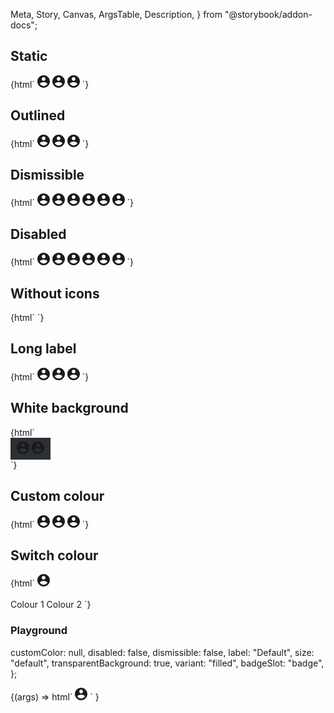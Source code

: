   Meta,
  Story,
  Canvas,
  ArgsTable,
  Description,
} from "@storybook/addon-docs";

<Meta title="Web Components/Chip" component="ic-chip" />

<Description markdown={readme} />

## Static

<Canvas>
  <Story name="Static" parameters={{ loki: { skip: true } }}>
    {html`<ic-chip label="Small" size="small">
        <svg
          slot="icon"
          width="20"
          height="20"
          viewBox="0 0 20 20"
          fill="currentColor"
          xmlns="http://www.w3.org/2000/svg"
          aria-label="account"
        >
          <path
            d="M10 0C4.48 0 0 4.48 0 10C0 15.52 4.48 20 10 20C15.52 20 20 15.52 20 10C20 4.48 15.52 0 10 0ZM10 3C11.66 3 13 4.34 13 6C13 7.66 11.66 9 10 9C8.34 9 7 7.66 7 6C7 4.34 8.34 3 10 3ZM10 17.2C7.5 17.2 5.29 15.92 4 13.98C4.03 11.99 8 10.9 10 10.9C11.99 10.9 15.97 11.99 16 13.98C14.71 15.92 12.5 17.2 10 17.2Z"
          />
        </svg>
      </ic-chip>
      <ic-chip label="Default">
        <svg
          slot="icon"
          width="20"
          height="20"
          viewBox="0 0 20 20"
          fill="currentColor"
          xmlns="http://www.w3.org/2000/svg"
          aria-label="account"
        >
          <path
            d="M10 0C4.48 0 0 4.48 0 10C0 15.52 4.48 20 10 20C15.52 20 20 15.52 20 10C20 4.48 15.52 0 10 0ZM10 3C11.66 3 13 4.34 13 6C13 7.66 11.66 9 10 9C8.34 9 7 7.66 7 6C7 4.34 8.34 3 10 3ZM10 17.2C7.5 17.2 5.29 15.92 4 13.98C4.03 11.99 8 10.9 10 10.9C11.99 10.9 15.97 11.99 16 13.98C14.71 15.92 12.5 17.2 10 17.2Z"
          />
        </svg>
      </ic-chip>
      <ic-chip label="Large" size="large">
        <svg
          slot="icon"
          width="20"
          height="20"
          viewBox="0 0 20 20"
          fill="currentColor"
          xmlns="http://www.w3.org/2000/svg"
          aria-hidden="true"
        >
          <path
            d="M10 0C4.48 0 0 4.48 0 10C0 15.52 4.48 20 10 20C15.52 20 20 15.52 20 10C20 4.48 15.52 0 10 0ZM10 3C11.66 3 13 4.34 13 6C13 7.66 11.66 9 10 9C8.34 9 7 7.66 7 6C7 4.34 8.34 3 10 3ZM10 17.2C7.5 17.2 5.29 15.92 4 13.98C4.03 11.99 8 10.9 10 10.9C11.99 10.9 15.97 11.99 16 13.98C14.71 15.92 12.5 17.2 10 17.2Z"
          />
        </svg>
      </ic-chip>`}
  </Story>
</Canvas>

## Outlined

<Canvas>
  <Story name="Outlined" parameters={{ loki: { skip: true } }}>
    {html`<ic-chip label="Small" size="small" variant="outlined">
        <svg
          slot="icon"
          width="20"
          height="20"
          viewBox="0 0 20 20"
          fill="currentColor"
          xmlns="http://www.w3.org/2000/svg"
          aria-label="account"
        >
          <path
            d="M10 0C4.48 0 0 4.48 0 10C0 15.52 4.48 20 10 20C15.52 20 20 15.52 20 10C20 4.48 15.52 0 10 0ZM10 3C11.66 3 13 4.34 13 6C13 7.66 11.66 9 10 9C8.34 9 7 7.66 7 6C7 4.34 8.34 3 10 3ZM10 17.2C7.5 17.2 5.29 15.92 4 13.98C4.03 11.99 8 10.9 10 10.9C11.99 10.9 15.97 11.99 16 13.98C14.71 15.92 12.5 17.2 10 17.2Z"
          />
        </svg>
      </ic-chip>
      <ic-chip label="Default" variant="outlined">
        <svg
          slot="icon"
          width="20"
          height="20"
          viewBox="0 0 20 20"
          fill="currentColor"
          xmlns="http://www.w3.org/2000/svg"
          aria-label="account"
        >
          <path
            d="M10 0C4.48 0 0 4.48 0 10C0 15.52 4.48 20 10 20C15.52 20 20 15.52 20 10C20 4.48 15.52 0 10 0ZM10 3C11.66 3 13 4.34 13 6C13 7.66 11.66 9 10 9C8.34 9 7 7.66 7 6C7 4.34 8.34 3 10 3ZM10 17.2C7.5 17.2 5.29 15.92 4 13.98C4.03 11.99 8 10.9 10 10.9C11.99 10.9 15.97 11.99 16 13.98C14.71 15.92 12.5 17.2 10 17.2Z"
          />
        </svg>
      </ic-chip>
      <ic-chip label="Large" size="large" variant="outlined">
        <svg
          slot="icon"
          width="20"
          height="20"
          viewBox="0 0 20 20"
          fill="currentColor"
          xmlns="http://www.w3.org/2000/svg"
          aria-hidden="true"
        >
          <path
            d="M10 0C4.48 0 0 4.48 0 10C0 15.52 4.48 20 10 20C15.52 20 20 15.52 20 10C20 4.48 15.52 0 10 0ZM10 3C11.66 3 13 4.34 13 6C13 7.66 11.66 9 10 9C8.34 9 7 7.66 7 6C7 4.34 8.34 3 10 3ZM10 17.2C7.5 17.2 5.29 15.92 4 13.98C4.03 11.99 8 10.9 10 10.9C11.99 10.9 15.97 11.99 16 13.98C14.71 15.92 12.5 17.2 10 17.2Z"
          />
        </svg>
      </ic-chip>`}
  </Story>
</Canvas>

## Dismissible

<Canvas>
  <Story name="Dismissible" parameters={{ loki: { skip: true } }}>
    {html`<ic-chip label="Small" dismissible="true" size="small">
        <svg
          slot="icon"
          width="20"
          height="20"
          viewBox="0 0 20 20"
          fill="currentColor"
          xmlns="http://www.w3.org/2000/svg"
          aria-label="account"
        >
          <path
            d="M10 0C4.48 0 0 4.48 0 10C0 15.52 4.48 20 10 20C15.52 20 20 15.52 20 10C20 4.48 15.52 0 10 0ZM10 3C11.66 3 13 4.34 13 6C13 7.66 11.66 9 10 9C8.34 9 7 7.66 7 6C7 4.34 8.34 3 10 3ZM10 17.2C7.5 17.2 5.29 15.92 4 13.98C4.03 11.99 8 10.9 10 10.9C11.99 10.9 15.97 11.99 16 13.98C14.71 15.92 12.5 17.2 10 17.2Z"
          />
        </svg>
      </ic-chip>
      <ic-chip label="Default" dismissible="true">
        <svg
          slot="icon"
          width="20"
          height="20"
          viewBox="0 0 20 20"
          fill="currentColor"
          xmlns="http://www.w3.org/2000/svg"
          aria-label="account"
        >
          <path
            d="M10 0C4.48 0 0 4.48 0 10C0 15.52 4.48 20 10 20C15.52 20 20 15.52 20 10C20 4.48 15.52 0 10 0ZM10 3C11.66 3 13 4.34 13 6C13 7.66 11.66 9 10 9C8.34 9 7 7.66 7 6C7 4.34 8.34 3 10 3ZM10 17.2C7.5 17.2 5.29 15.92 4 13.98C4.03 11.99 8 10.9 10 10.9C11.99 10.9 15.97 11.99 16 13.98C14.71 15.92 12.5 17.2 10 17.2Z"
          />
        </svg>
      </ic-chip>
      <ic-chip label="Large" dismissible="true" size="large">
        <svg
          slot="icon"
          width="20"
          height="20"
          viewBox="0 0 20 20"
          fill="currentColor"
          xmlns="http://www.w3.org/2000/svg"
          aria-label="account"
        >
          <path
            d="M10 0C4.48 0 0 4.48 0 10C0 15.52 4.48 20 10 20C15.52 20 20 15.52 20 10C20 4.48 15.52 0 10 0ZM10 3C11.66 3 13 4.34 13 6C13 7.66 11.66 9 10 9C8.34 9 7 7.66 7 6C7 4.34 8.34 3 10 3ZM10 17.2C7.5 17.2 5.29 15.92 4 13.98C4.03 11.99 8 10.9 10 10.9C11.99 10.9 15.97 11.99 16 13.98C14.71 15.92 12.5 17.2 10 17.2Z"
          />
        </svg>
      </ic-chip>
      <ic-chip label="Small" dismissible="true" size="small" variant="outlined">
        <svg
          slot="icon"
          width="20"
          height="20"
          viewBox="0 0 20 20"
          fill="currentColor"
          xmlns="http://www.w3.org/2000/svg"
          aria-label="account"
        >
          <path
            d="M10 0C4.48 0 0 4.48 0 10C0 15.52 4.48 20 10 20C15.52 20 20 15.52 20 10C20 4.48 15.52 0 10 0ZM10 3C11.66 3 13 4.34 13 6C13 7.66 11.66 9 10 9C8.34 9 7 7.66 7 6C7 4.34 8.34 3 10 3ZM10 17.2C7.5 17.2 5.29 15.92 4 13.98C4.03 11.99 8 10.9 10 10.9C11.99 10.9 15.97 11.99 16 13.98C14.71 15.92 12.5 17.2 10 17.2Z"
          />
        </svg>
      </ic-chip>
      <ic-chip label="Default" dismissible="true" variant="outlined">
        <svg
          slot="icon"
          width="20"
          height="20"
          viewBox="0 0 20 20"
          fill="currentColor"
          xmlns="http://www.w3.org/2000/svg"
          aria-label="account"
        >
          <path
            d="M10 0C4.48 0 0 4.48 0 10C0 15.52 4.48 20 10 20C15.52 20 20 15.52 20 10C20 4.48 15.52 0 10 0ZM10 3C11.66 3 13 4.34 13 6C13 7.66 11.66 9 10 9C8.34 9 7 7.66 7 6C7 4.34 8.34 3 10 3ZM10 17.2C7.5 17.2 5.29 15.92 4 13.98C4.03 11.99 8 10.9 10 10.9C11.99 10.9 15.97 11.99 16 13.98C14.71 15.92 12.5 17.2 10 17.2Z"
          />
        </svg>
      </ic-chip>
      <ic-chip label="Large" dismissible="true" size="large" variant="outlined">
        <svg
          slot="icon"
          width="20"
          height="20"
          viewBox="0 0 20 20"
          fill="currentColor"
          xmlns="http://www.w3.org/2000/svg"
          aria-hidden="true"
        >
          <path
            d="M10 0C4.48 0 0 4.48 0 10C0 15.52 4.48 20 10 20C15.52 20 20 15.52 20 10C20 4.48 15.52 0 10 0ZM10 3C11.66 3 13 4.34 13 6C13 7.66 11.66 9 10 9C8.34 9 7 7.66 7 6C7 4.34 8.34 3 10 3ZM10 17.2C7.5 17.2 5.29 15.92 4 13.98C4.03 11.99 8 10.9 10 10.9C11.99 10.9 15.97 11.99 16 13.98C14.71 15.92 12.5 17.2 10 17.2Z"
          />
        </svg>
      </ic-chip>`}
  </Story>
</Canvas>

## Disabled

<Canvas>
  <Story name="Disabled" parameters={{ loki: { skip: true } }}>
    {html`<ic-chip
        label="Small"
        dismissible="true"
        disabled="true"
        size="small"
      >
        <svg
          slot="icon"
          width="20"
          height="20"
          viewBox="0 0 20 20"
          fill="currentColor"
          xmlns="http://www.w3.org/2000/svg"
          aria-label="account"
        >
          <path
            d="M10 0C4.48 0 0 4.48 0 10C0 15.52 4.48 20 10 20C15.52 20 20 15.52 20 10C20 4.48 15.52 0 10 0ZM10 3C11.66 3 13 4.34 13 6C13 7.66 11.66 9 10 9C8.34 9 7 7.66 7 6C7 4.34 8.34 3 10 3ZM10 17.2C7.5 17.2 5.29 15.92 4 13.98C4.03 11.99 8 10.9 10 10.9C11.99 10.9 15.97 11.99 16 13.98C14.71 15.92 12.5 17.2 10 17.2Z"
          />
        </svg>
      </ic-chip>
      <ic-chip label="Default" dismissible="true" disabled="true">
        <svg
          slot="icon"
          width="20"
          height="20"
          viewBox="0 0 20 20"
          fill="currentColor"
          xmlns="http://www.w3.org/2000/svg"
          aria-label="account"
        >
          <path
            d="M10 0C4.48 0 0 4.48 0 10C0 15.52 4.48 20 10 20C15.52 20 20 15.52 20 10C20 4.48 15.52 0 10 0ZM10 3C11.66 3 13 4.34 13 6C13 7.66 11.66 9 10 9C8.34 9 7 7.66 7 6C7 4.34 8.34 3 10 3ZM10 17.2C7.5 17.2 5.29 15.92 4 13.98C4.03 11.99 8 10.9 10 10.9C11.99 10.9 15.97 11.99 16 13.98C14.71 15.92 12.5 17.2 10 17.2Z"
          />
        </svg>
      </ic-chip>
      <ic-chip label="Large" dismissible="true" disabled="true" size="large">
        <svg
          slot="icon"
          width="20"
          height="20"
          viewBox="0 0 20 20"
          fill="currentColor"
          xmlns="http://www.w3.org/2000/svg"
          aria-label="account"
        >
          <path
            d="M10 0C4.48 0 0 4.48 0 10C0 15.52 4.48 20 10 20C15.52 20 20 15.52 20 10C20 4.48 15.52 0 10 0ZM10 3C11.66 3 13 4.34 13 6C13 7.66 11.66 9 10 9C8.34 9 7 7.66 7 6C7 4.34 8.34 3 10 3ZM10 17.2C7.5 17.2 5.29 15.92 4 13.98C4.03 11.99 8 10.9 10 10.9C11.99 10.9 15.97 11.99 16 13.98C14.71 15.92 12.5 17.2 10 17.2Z"
          />
        </svg>
      </ic-chip>
      <ic-chip
        label="Small"
        dismissible="true"
        disabled="true"
        variant="outlined"
        size="small"
      >
        <svg
          slot="icon"
          width="20"
          height="20"
          viewBox="0 0 20 20"
          fill="currentColor"
          xmlns="http://www.w3.org/2000/svg"
          aria-label="account"
        >
          <path
            d="M10 0C4.48 0 0 4.48 0 10C0 15.52 4.48 20 10 20C15.52 20 20 15.52 20 10C20 4.48 15.52 0 10 0ZM10 3C11.66 3 13 4.34 13 6C13 7.66 11.66 9 10 9C8.34 9 7 7.66 7 6C7 4.34 8.34 3 10 3ZM10 17.2C7.5 17.2 5.29 15.92 4 13.98C4.03 11.99 8 10.9 10 10.9C11.99 10.9 15.97 11.99 16 13.98C14.71 15.92 12.5 17.2 10 17.2Z"
          />
        </svg>
      </ic-chip>
      <ic-chip
        label="Default"
        dismissible="true"
        disabled="true"
        variant="outlined"
      >
        <svg
          slot="icon"
          width="20"
          height="20"
          viewBox="0 0 20 20"
          fill="currentColor"
          xmlns="http://www.w3.org/2000/svg"
          aria-label="account"
        >
          <path
            d="M10 0C4.48 0 0 4.48 0 10C0 15.52 4.48 20 10 20C15.52 20 20 15.52 20 10C20 4.48 15.52 0 10 0ZM10 3C11.66 3 13 4.34 13 6C13 7.66 11.66 9 10 9C8.34 9 7 7.66 7 6C7 4.34 8.34 3 10 3ZM10 17.2C7.5 17.2 5.29 15.92 4 13.98C4.03 11.99 8 10.9 10 10.9C11.99 10.9 15.97 11.99 16 13.98C14.71 15.92 12.5 17.2 10 17.2Z"
          />
        </svg>
      </ic-chip>
      <ic-chip
        label="Large"
        dismissible="true"
        disabled="true"
        variant="outlined"
        size="large"
      >
        <svg
          slot="icon"
          width="20"
          height="20"
          viewBox="0 0 20 20"
          fill="currentColor"
          xmlns="http://www.w3.org/2000/svg"
          aria-hidden="true"
        >
          <path
            d="M10 0C4.48 0 0 4.48 0 10C0 15.52 4.48 20 10 20C15.52 20 20 15.52 20 10C20 4.48 15.52 0 10 0ZM10 3C11.66 3 13 4.34 13 6C13 7.66 11.66 9 10 9C8.34 9 7 7.66 7 6C7 4.34 8.34 3 10 3ZM10 17.2C7.5 17.2 5.29 15.92 4 13.98C4.03 11.99 8 10.9 10 10.9C11.99 10.9 15.97 11.99 16 13.98C14.71 15.92 12.5 17.2 10 17.2Z"
          />
        </svg>
      </ic-chip>`}
  </Story>
</Canvas>

## Without icons

<Canvas>
  <Story name="Without icons" parameters={{ loki: { skip: true } }}>
    {html`
      <ic-chip label="Label"></ic-chip>
      <ic-chip label="Label" variant="outlined"></ic-chip>
      <ic-chip label="Label" dismissible="true"></ic-chip>
      <ic-chip label="Label" variant="outlined" dismissible="true"></ic-chip>
    `}
  </Story>
</Canvas>

## Long label

<Canvas>
  <Story name="Long label" parameters={{ loki: { skip: true } }}>
    {html`<ic-chip
        label="Really long name for a chip that should wrap"
        dismissible="true"
        size="small"
        style="max-width: 150px"
      >
        <svg
          slot="icon"
          width="20"
          height="20"
          viewBox="0 0 20 20"
          fill="currentColor"
          xmlns="http://www.w3.org/2000/svg"
          aria-label="account"
        >
          <path
            d="M10 0C4.48 0 0 4.48 0 10C0 15.52 4.48 20 10 20C15.52 20 20 15.52 20 10C20 4.48 15.52 0 10 0ZM10 3C11.66 3 13 4.34 13 6C13 7.66 11.66 9 10 9C8.34 9 7 7.66 7 6C7 4.34 8.34 3 10 3ZM10 17.2C7.5 17.2 5.29 15.92 4 13.98C4.03 11.99 8 10.9 10 10.9C11.99 10.9 15.97 11.99 16 13.98C14.71 15.92 12.5 17.2 10 17.2Z"
          />
        </svg>
      </ic-chip>
      <ic-chip
        label="Really long name for a chip that should wrap"
        dismissible="true"
        style="max-width: 150px"
      >
        <svg
          slot="icon"
          width="20"
          height="20"
          viewBox="0 0 20 20"
          fill="currentColor"
          xmlns="http://www.w3.org/2000/svg"
          aria-label="account"
        >
          <path
            d="M10 0C4.48 0 0 4.48 0 10C0 15.52 4.48 20 10 20C15.52 20 20 15.52 20 10C20 4.48 15.52 0 10 0ZM10 3C11.66 3 13 4.34 13 6C13 7.66 11.66 9 10 9C8.34 9 7 7.66 7 6C7 4.34 8.34 3 10 3ZM10 17.2C7.5 17.2 5.29 15.92 4 13.98C4.03 11.99 8 10.9 10 10.9C11.99 10.9 15.97 11.99 16 13.98C14.71 15.92 12.5 17.2 10 17.2Z"
          />
        </svg>
      </ic-chip>
      <ic-chip
        label="Really long name for a chip that should wrap"
        dismissible="true"
        size="large"
        style="max-width: 150px"
      >
        <svg
          slot="icon"
          width="20"
          height="20"
          viewBox="0 0 20 20"
          fill="currentColor"
          xmlns="http://www.w3.org/2000/svg"
          aria-hidden="true"
        >
          <path
            d="M10 0C4.48 0 0 4.48 0 10C0 15.52 4.48 20 10 20C15.52 20 20 15.52 20 10C20 4.48 15.52 0 10 0ZM10 3C11.66 3 13 4.34 13 6C13 7.66 11.66 9 10 9C8.34 9 7 7.66 7 6C7 4.34 8.34 3 10 3ZM10 17.2C7.5 17.2 5.29 15.92 4 13.98C4.03 11.99 8 10.9 10 10.9C11.99 10.9 15.97 11.99 16 13.98C14.71 15.92 12.5 17.2 10 17.2Z"
          />
        </svg>
      </ic-chip>`}
  </Story>
</Canvas>

## White background

<Canvas>
  <Story name="White background" parameters={{ loki: { skip: true } }}>
    {html`<div
      style="background-color:#2c2f34; padding:6px 10px; width:fit-content"
    >
      <ic-chip
        label="White background"
        variant="outlined"
        transparent-background="false"
      >
        <svg
          slot="icon"
          width="20"
          height="20"
          viewBox="0 0 20 20"
          fill="currentColor"
          xmlns="http://www.w3.org/2000/svg"
          aria-label="account"
        >
          <path
            d="M10 0C4.48 0 0 4.48 0 10C0 15.52 4.48 20 10 20C15.52 20 20 15.52 20 10C20 4.48 15.52 0 10 0ZM10 3C11.66 3 13 4.34 13 6C13 7.66 11.66 9 10 9C8.34 9 7 7.66 7 6C7 4.34 8.34 3 10 3ZM10 17.2C7.5 17.2 5.29 15.92 4 13.98C4.03 11.99 8 10.9 10 10.9C11.99 10.9 15.97 11.99 16 13.98C14.71 15.92 12.5 17.2 10 17.2Z"
          />
        </svg>
      </ic-chip>
      <ic-chip
        label="White background"
        dismissible="true"
        variant="outlined"
        transparent-background="false"
      >
        <svg
          slot="icon"
          width="20"
          height="20"
          viewBox="0 0 20 20"
          fill="currentColor"
          xmlns="http://www.w3.org/2000/svg"
          aria-hidden="true"
        >
          <path
            d="M10 0C4.48 0 0 4.48 0 10C0 15.52 4.48 20 10 20C15.52 20 20 15.52 20 10C20 4.48 15.52 0 10 0ZM10 3C11.66 3 13 4.34 13 6C13 7.66 11.66 9 10 9C8.34 9 7 7.66 7 6C7 4.34 8.34 3 10 3ZM10 17.2C7.5 17.2 5.29 15.92 4 13.98C4.03 11.99 8 10.9 10 10.9C11.99 10.9 15.97 11.99 16 13.98C14.71 15.92 12.5 17.2 10 17.2Z"
          />
        </svg>
      </ic-chip>
    </div>`}
  </Story>
</Canvas>

## Custom colour

<Canvas>
  <Story name="Custom colour" parameters={{ loki: { skip: true } }}>
    {html`
      <ic-chip label="Default" custom-color="#F8C8DC">
        <svg
          slot="icon"
          width="20"
          height="20"
          viewBox="0 0 20 20"
          fill="currentColor"
          xmlns="http://www.w3.org/2000/svg"
          aria-label="account"
        >
          <path
            d="M10 0C4.48 0 0 4.48 0 10C0 15.52 4.48 20 10 20C15.52 20 20 15.52 20 10C20 4.48 15.52 0 10 0ZM10 3C11.66 3 13 4.34 13 6C13 7.66 11.66 9 10 9C8.34 9 7 7.66 7 6C7 4.34 8.34 3 10 3ZM10 17.2C7.5 17.2 5.29 15.92 4 13.98C4.03 11.99 8 10.9 10 10.9C11.99 10.9 15.97 11.99 16 13.98C14.71 15.92 12.5 17.2 10 17.2Z"
          />
        </svg>
      </ic-chip>
      <ic-chip label="Label" variant="outlined" custom-color="#F8C8DC">
        <svg
          slot="icon"
          width="20"
          height="20"
          viewBox="0 0 20 20"
          fill="currentColor"
          xmlns="http://www.w3.org/2000/svg"
          aria-label="account"
        >
          <path
            d="M10 0C4.48 0 0 4.48 0 10C0 15.52 4.48 20 10 20C15.52 20 20 15.52 20 10C20 4.48 15.52 0 10 0ZM10 3C11.66 3 13 4.34 13 6C13 7.66 11.66 9 10 9C8.34 9 7 7.66 7 6C7 4.34 8.34 3 10 3ZM10 17.2C7.5 17.2 5.29 15.92 4 13.98C4.03 11.99 8 10.9 10 10.9C11.99 10.9 15.97 11.99 16 13.98C14.71 15.92 12.5 17.2 10 17.2Z"
          />
        </svg>
      </ic-chip>
      <ic-chip
        label="Label"
        variant="outlined"
        transparent-background="false"
        custom-color="#F8C8DC"
      >
        <svg
          slot="icon"
          width="20"
          height="20"
          viewBox="0 0 20 20"
          fill="currentColor"
          xmlns="http://www.w3.org/2000/svg"
          aria-label="account"
        >
          <path
            d="M10 0C4.48 0 0 4.48 0 10C0 15.52 4.48 20 10 20C15.52 20 20 15.52 20 10C20 4.48 15.52 0 10 0ZM10 3C11.66 3 13 4.34 13 6C13 7.66 11.66 9 10 9C8.34 9 7 7.66 7 6C7 4.34 8.34 3 10 3ZM10 17.2C7.5 17.2 5.29 15.92 4 13.98C4.03 11.99 8 10.9 10 10.9C11.99 10.9 15.97 11.99 16 13.98C14.71 15.92 12.5 17.2 10 17.2Z"
          />
        </svg>
      </ic-chip>
    `}
  </Story>
</Canvas>

## Switch colour

<Canvas>
  <Story name="Switch colour" parameters={{ loki: { skip: true } }}>
    {html`
      <ic-chip label="Default" custom-color="#F8C8DC">
        <svg
          slot="icon"
          width="20"
          height="20"
          viewBox="0 0 20 20"
          fill="currentColor"
          xmlns="http://www.w3.org/2000/svg"
          aria-label="account"
        >
          <path
            d="M10 0C4.48 0 0 4.48 0 10C0 15.52 4.48 20 10 20C15.52 20 20 15.52 20 10C20 4.48 15.52 0 10 0ZM10 3C11.66 3 13 4.34 13 6C13 7.66 11.66 9 10 9C8.34 9 7 7.66 7 6C7 4.34 8.34 3 10 3ZM10 17.2C7.5 17.2 5.29 15.92 4 13.98C4.03 11.99 8 10.9 10 10.9C11.99 10.9 15.97 11.99 16 13.98C14.71 15.92 12.5 17.2 10 17.2Z"
          />
        </svg>
      </ic-chip>
      <br />
      <br />
      <ic-button
        variant="primary"
        id="default-btn"
        onClick="document.querySelector('ic-chip').customColor='#F8C8DC'"
      >
        Colour 1
      </ic-button>
      <ic-button
        variant="primary"
        id="custom-btn"
        onClick="document.querySelector('ic-chip').customColor='#00008B'"
      >
        Colour 2
      </ic-button>
    `}
  </Story>
</Canvas>

### Playground

  customColor: null,
  disabled: false,
  dismissible: false,
  label: "Default",
  size: "default",
  transparentBackground: true,
  variant: "filled",
  badgeSlot: "badge",
};

<Canvas>
  <Story
    args={defaultArgs}
    parameters={{ loki: { skip: true } }}
    argTypes={{
      customColor: {
        control: { type: "text" },
      },
      size: {
        options: ["small", "default", "large"],
        control: {
          type: "radio",
        },
      },
      variant: {
        options: ["filled", "outlined"],
        control: {
          type: "inline-radio",
        },
      },
      badgeSlot: {
        options: ["badge", ""],
        control: {
          type: "select",
        },
      },
    }}
    name="Playground"
  >
    {(args) =>
      html`<ic-chip
        label=${args.label}
        custom-color=${args.customColor}
        dismissible=${args.dismissible}
        disabled=${args.disabled}
        size=${args.size}
        variant=${args.variant}
        transparent-background=${args.transparentBackground}
      >
        <svg
          slot="icon"
          width="20"
          height="20"
          viewBox="0 0 20 20"
          fill="currentColor"
          xmlns="http://www.w3.org/2000/svg"
          aria-label="account"
        >
          <path
            d="M10 0C4.48 0 0 4.48 0 10C0 15.52 4.48 20 10 20C15.52 20 20 15.52 20 10C20 4.48 15.52 0 10 0ZM10 3C11.66 3 13 4.34 13 6C13 7.66 11.66 9 10 9C8.34 9 7 7.66 7 6C7 4.34 8.34 3 10 3ZM10 17.2C7.5 17.2 5.29 15.92 4 13.98C4.03 11.99 8 10.9 10 10.9C11.99 10.9 15.97 11.99 16 13.98C14.71 15.92 12.5 17.2 10 17.2Z"
          />
        </svg>
        <ic-badge
          label="1"
          slot=${args.badgeSlot}
          variant="success"
          position="near"
        ></ic-badge>
      </ic-chip>`
    }
  </Story>
</Canvas>
